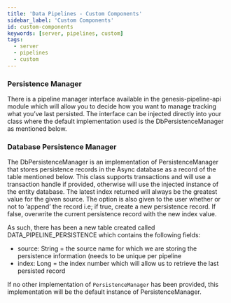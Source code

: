 ```yaml
---
title: 'Data Pipelines - Custom Components'
sidebar_label: 'Custom Components'
id: custom-components
keywords: [server, pipelines, custom]
tags:
  - server
  - pipelines
  - custom
---
```


### Persistence Manager

There is a pipeline manager interface available in the genesis-pipeline-api module which will allow you to decide how you want to manage tracking what you’ve last persisted.
The interface can be injected directly into your class where the default implementation used is the DbPersistenceManager as mentioned below.

### Database Persistence Manager

The DbPersistenceManager is an implementation of PersistenceManager that stores persistence records in the Async database as a record of the table mentioned below.
This class supports transactions and will use a transaction handle if provided, otherwise will use the injected instance of the entity database.
The latest index returned will always be the greatest value for the given source. The option is also given to the user whether or not to ‘append’ the record i.e; if true, create a new persistence record. If false, overwrite the current persistence record with the new index value.

As such, there has been a new table created called DATA_PIPELINE_PERSISTENCE which contains the following fields:

- source: String = the source name for which we are storing the persistence information (needs to be unique per pipeline
- index: Long = the index number which will allow us to retrieve the last persisted record

If no other implementation of `PersistenceManager` has been provided, this implementation will be the default instance of PersistenceManager.
